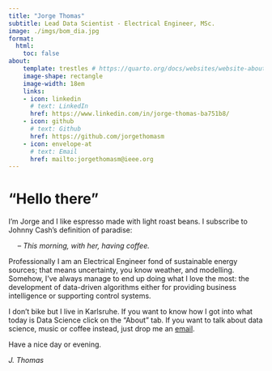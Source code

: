 ```yaml
---
title: "Jorge Thomas"
subtitle: Lead Data Scientist - Electrical Engineer, MSc.
image: ./imgs/bom_dia.jpg
format:
  html:
    toc: false
about: 
    template: trestles # https://quarto.org/docs/websites/website-about.html
    image-shape: rectangle
    image-width: 18em
    links:
    - icon: linkedin
      # text: LinkedIn
      href: https://www.linkedin.com/in/jorge-thomas-ba751b8/
    - icon: github
      # text: Github
      href: https://github.com/jorgethomasm
    - icon: envelope-at
      # text: Email
      href: mailto:jorgethomasm@ieee.org 
---
```


# "Hello there"

I'm Jorge and I like espresso made with light roast beans. I subscribe to Johnny Cash's definition of paradise:

&emsp; – *This morning, with her, having coffee.*

Professionally I am an Electrical Engineer fond of sustainable energy sources; that means uncertainty, you know weather, and modelling. Somehow, I've always manage to end up doing what I love the most: the development of data-driven algorithms either for providing business intelligence or supporting control systems.

I don't bike but I live in Karlsruhe. If you want to know how I got into what today is Data Science click on the "About" tab. If you want to talk about data science, music or coffee instead, just drop me an [email](mailto:jorgethomasm@ieee.org).

Have a nice day or evening.

*J. Thomas*